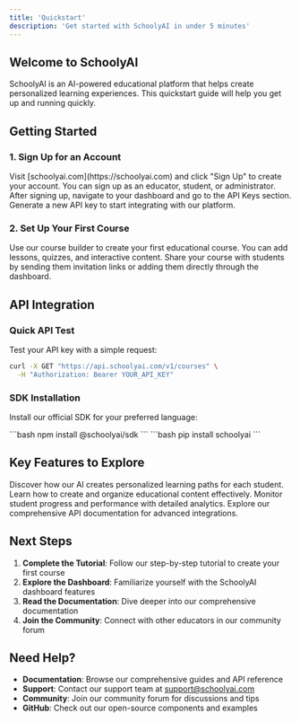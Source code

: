 ```yaml
---
title: 'Quickstart'
description: 'Get started with SchoolyAI in under 5 minutes'
---
```


## Welcome to SchoolyAI

SchoolyAI is an AI-powered educational platform that helps create personalized learning experiences. This quickstart guide will help you get up and running quickly.

## Getting Started

### 1. Sign Up for an Account

<AccordionGroup>
  <Accordion icon="user-plus" title="Create your account">
    Visit [schoolyai.com](https://schoolyai.com) and click "Sign Up" to create your account. You can sign up as an educator, student, or administrator.
  </Accordion>
  <Accordion icon="key" title="Get your API key">
    After signing up, navigate to your dashboard and go to the API Keys section. Generate a new API key to start integrating with our platform.
  </Accordion>
</AccordionGroup>

### 2. Set Up Your First Course

<AccordionGroup>
  <Accordion icon="book" title="Create a course">
    Use our course builder to create your first educational course. You can add lessons, quizzes, and interactive content.
  </Accordion>
  <Accordion icon="users" title="Invite students">
    Share your course with students by sending them invitation links or adding them directly through the dashboard.
  </Accordion>
</AccordionGroup>

## API Integration

### Quick API Test

Test your API key with a simple request:

```bash
curl -X GET "https://api.schoolyai.com/v1/courses" \
  -H "Authorization: Bearer YOUR_API_KEY"
```

### SDK Installation

Install our official SDK for your preferred language:

<CardGroup cols={2}>
  <Card title="JavaScript/TypeScript" icon="js" href="https://github.com/SchoolyAI/sdk-js">
    ```bash
    npm install @schoolyai/sdk
    ```
  </Card>
  <Card title="Python" icon="python" href="https://github.com/SchoolyAI/sdk-python">
    ```bash
    pip install schoolyai
    ```
  </Card>
</CardGroup>

## Key Features to Explore

<CardGroup cols={2}>
  <Card title="AI-Powered Learning" icon="brain" href="/essentials/ai-learning">
    Discover how our AI creates personalized learning paths for each student.
  </Card>
  <Card title="Content Management" icon="folder-open" href="/essentials/content">
    Learn how to create and organize educational content effectively.
  </Card>
  <Card title="Progress Tracking" icon="chart-line" href="/essentials/analytics">
    Monitor student progress and performance with detailed analytics.
  </Card>
  <Card title="API Reference" icon="code" href="/api-reference/introduction">
    Explore our comprehensive API documentation for advanced integrations.
  </Card>
</CardGroup>

## Next Steps

1. **Complete the Tutorial**: Follow our step-by-step tutorial to create your first course
2. **Explore the Dashboard**: Familiarize yourself with the SchoolyAI dashboard features
3. **Read the Documentation**: Dive deeper into our comprehensive documentation
4. **Join the Community**: Connect with other educators in our community forum

## Need Help?

- **Documentation**: Browse our comprehensive guides and API reference
- **Support**: Contact our support team at support@schoolyai.com
- **Community**: Join our community forum for discussions and tips
- **GitHub**: Check out our open-source components and examples
